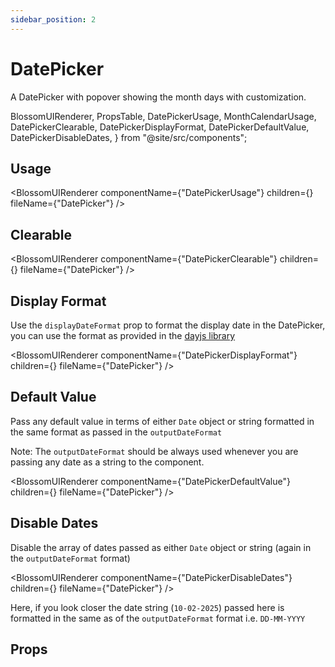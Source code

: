 ```yaml
---
sidebar_position: 2
---
```


# DatePicker

A DatePicker with popover showing the month days with customization.

  BlossomUIRenderer,
  PropsTable,
  DatePickerUsage,
  MonthCalendarUsage,
  DatePickerClearable,
  DatePickerDisplayFormat,
  DatePickerDefaultValue,
  DatePickerDisableDates,
} from "@site/src/components";

## Usage

<BlossomUIRenderer
  componentName={"DatePickerUsage"}
  children={<DatePickerUsage />}
  fileName={"DatePicker"}
/>

## Clearable

<BlossomUIRenderer
  componentName={"DatePickerClearable"}
  children={<DatePickerClearable />}
  fileName={"DatePicker"}
/>

## Display Format

Use the `displayDateFormat` prop to format the display date in the DatePicker, you can use the format as provided in the [dayjs library](https://day.js.org/docs/en/parse/string-format#list-of-all-available-parsing-tokens)

<BlossomUIRenderer
  componentName={"DatePickerDisplayFormat"}
  children={<DatePickerDisplayFormat />}
  fileName={"DatePicker"}
/>

## Default Value

Pass any default value in terms of either `Date` object or string formatted in the same format as passed in the `outputDateFormat`

Note: The `outputDateFormat` should be always used whenever you are passing any date as a string to the component.

<BlossomUIRenderer
  componentName={"DatePickerDefaultValue"}
  children={<DatePickerDefaultValue />}
  fileName={"DatePicker"}
/>

## Disable Dates

Disable the array of dates passed as either `Date` object or string (again in the `outputDateFormat` format)

<BlossomUIRenderer
  componentName={"DatePickerDisableDates"}
  children={<DatePickerDisableDates />}
  fileName={"DatePicker"}
/>

Here, if you look closer the date string (`10-02-2025`) passed here is formatted in the same as of the `outputDateFormat` format i.e. `DD-MM-YYYY`

<!---
# MonthCalendar

DatePicker internally uses this component as a popover, if you want to use this somewhere in your UI you can also this out as your custom calendar.

<BlossomUIRenderer
  componentName={"MonthCalendarUsage"}
  children={<MonthCalendarUsage />}
  fileName={"DatePicker"}
/>
-->

## Props

<PropsTable componentName="DatePicker" />

